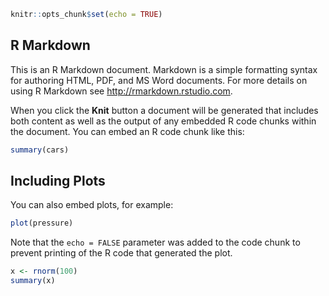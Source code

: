<!--
.. title: R-Markdown Test
.. slug: r-markdown-test
.. date: 2021-12-09 17:32:44 UTC-08:00
.. tags: 
.. category: 
.. link: 
.. description: 
.. type: text
-->

```r
knitr::opts_chunk$set(echo = TRUE)
```

## R Markdown

This is an R Markdown document. Markdown is a simple formatting syntax for authoring HTML, PDF, and MS Word documents. For more details on using R Markdown see <http://rmarkdown.rstudio.com>.

When you click the **Knit** button a document will be generated that includes both content as well as the output of any embedded R code chunks within the document. You can embed an R code chunk like this:

```r
summary(cars)
```

## Including Plots

You can also embed plots, for example:

```r
plot(pressure)
```

Note that the `echo = FALSE` parameter was added to the code chunk to prevent printing of the R code that generated the plot.

```r
x <- rnorm(100)
summary(x)
```
